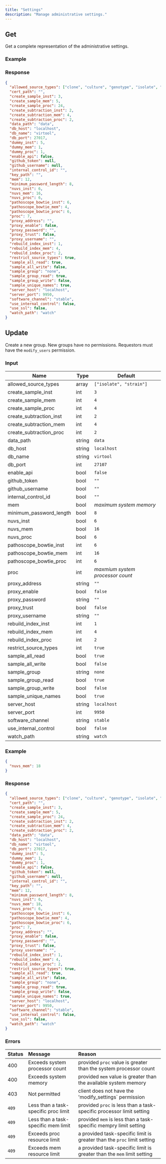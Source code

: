 ```yaml
---
title: "Settings"
description: "Manage administrative settings."
---
```



## Get

Get a complete representation of the administrative settings.

<Endpoint method="GET" path="/api/settings" />

### Example

<Request method="GET" path="/api/settings" />

### Response

<Response status="200 OK">

```json
{
  "allowed_source_types": ["clone", "culture", "genotype", "isolate", "strain"],
  "cert_path": "",
  "create_sample_inst": 3,
  "create_sample_mem": 5,
  "create_sample_proc": 24,
  "create_subtraction_inst": 2,
  "create_subtraction_mem": 4,
  "create_subtraction_proc": 2,
  "data_path": "data",
  "db_host": "localhost",
  "db_name": "virtool",
  "db_port": 27017,
  "dummy_inst": 5,
  "dummy_mem": 1,
  "dummy_proc": 1,
  "enable_api": false,
  "github_token": null,
  "github_username": null,
  "internal_control_id": "",
  "key_path": "",
  "mem": 12,
  "minimum_password_length": 8,
  "nuvs_inst": 6,
  "nuvs_mem": 16,
  "nuvs_proc": 6,
  "pathoscope_bowtie_inst": 6,
  "pathoscope_bowtie_mem": 4,
  "pathoscope_bowtie_proc": 6,
  "proc": 7,
  "proxy_address": "",
  "proxy_enable": false,
  "proxy_password": "",
  "proxy_trust": false,
  "proxy_username": "",
  "rebuild_index_inst": 1,
  "rebuild_index_mem": 4,
  "rebuild_index_proc": 2,
  "restrict_source_types": true,
  "sample_all_read": true,
  "sample_all_write": false,
  "sample_group": "none",
  "sample_group_read": true,
  "sample_group_write": false,
  "sample_unique_names": true,
  "server_host": "localhost",
  "server_port": 9950,
  "software_channel": "stable",
  "use_internal_control": false,
  "use_ssl": false,
  "watch_path": "watch"
}
```

</Response >

## Update

<Administrator />

Create a new group. New groups have no permissions. Requestors must have the `modify_users` permission.

<Endpoint method="PATCH" path="/api/settings" />

### Input

| Name                    | Type   | Default                          |
| ----------------------- | ------ | -------------------------------- |
| allowed_source_types    | array  | `["isolate", "strain"]`          |
| create_sample_inst      | int    | `3`                              |
| create_sample_mem       | int    | `4`                              |
| create_sample_proc      | int    | `4`                              |
| create_subtraction_inst | int    | `2`                              |
| create_subtraction_mem  | int    | `4`                              |
| create_subtraction_proc | int    | `2`                              |
| data_path               | string | `data`                           |
| db_host                 | string | `localhost`                      |
| db_name                 | string | `virtool`                        |
| db_port                 | int    | `27107`                          |
| enable_api              | bool   | `false`                          |
| github_token            | bool   | `""`                             |
| github_username         | bool   | `""`                             |
| internal_control_id     | bool   | `""`                             |
| mem                     | bool   | _maximum system memory_          |
| minimum_password_length | bool   | `8`                              |
| nuvs_inst               | bool   | `6`                              |
| nuvs_mem                | bool   | `16`                             |
| nuvs_proc               | bool   | `6`                              |
| pathoscope_bowtie_inst  | int    | `6`                              |
| pathoscope_bowtie_mem   | int    | `16`                             |
| pathoscope_bowtie_proc  | int    | `6`                              |
| proc                    | int    | _maxmium system processor count_ |
| proxy_address           | string | `""`                             |
| proxy_enable            | bool   | `false`                          |
| proxy_password          | string | `""`                             |
| proxy_trust             | bool   | `false`                          |
| proxy_username          | string | `""`                             |
| rebuild_index_inst      | int    | `1`                              |
| rebuild_index_mem       | int    | `4`                              |
| rebuild_index_proc      | int    | `2`                              |
| restrict_source_types   | int    | `true`                           |
| sample_all_read         | bool   | `true`                           |
| sample_all_write        | bool   | `false`                          |
| sample_group            | string | `none`                           |
| sample_group_read       | bool   | `true`                           |
| sample_group_write      | bool   | `false`                          |
| sample_unique_names     | bool   | `true`                           |
| server_host             | string | `localhost`                      |
| server_port             | int    | `9950`                           |
| software_channel        | string | `stable`                         |
| use_internal_control    | bool   | `false`                          |
| watch_path              | string | `watch`                          |

### Example

<Request method="POST" path="/api/settings">

```json
{
  "nuvs_mem": 18
}
```

</Request>

### Response

<Response status="200 OK">

```json
{
  "allowed_source_types": ["clone", "culture", "genotype", "isolate", "strain"],
  "cert_path": "",
  "create_sample_inst": 3,
  "create_sample_mem": 5,
  "create_sample_proc": 24,
  "create_subtraction_inst": 2,
  "create_subtraction_mem": 4,
  "create_subtraction_proc": 2,
  "data_path": "data",
  "db_host": "localhost",
  "db_name": "virtool",
  "db_port": 27017,
  "dummy_inst": 5,
  "dummy_mem": 1,
  "dummy_proc": 1,
  "enable_api": false,
  "github_token": null,
  "github_username": null,
  "internal_control_id": "",
  "key_path": "",
  "mem": 12,
  "minimum_password_length": 8,
  "nuvs_inst": 6,
  "nuvs_mem": 18,
  "nuvs_proc": 6,
  "pathoscope_bowtie_inst": 6,
  "pathoscope_bowtie_mem": 4,
  "pathoscope_bowtie_proc": 6,
  "proc": 7,
  "proxy_address": "",
  "proxy_enable": false,
  "proxy_password": "",
  "proxy_trust": false,
  "proxy_username": "",
  "rebuild_index_inst": 1,
  "rebuild_index_mem": 4,
  "rebuild_index_proc": 2,
  "restrict_source_types": true,
  "sample_all_read": true,
  "sample_all_write": false,
  "sample_group": "none",
  "sample_group_read": true,
  "sample_group_write": false,
  "sample_unique_names": true,
  "server_host": "localhost",
  "server_port": 9950,
  "software_channel": "stable",
  "use_internal_control": false,
  "use_ssl": false,
  "watch_path": "watch"
}
```

</Response>

### Errors

| Status | Message                              | Reason                                                                  |
| :----- | :----------------------------------- | :---------------------------------------------------------------------- |
| 400  | Exceeds system processor count       | provided `proc` value is greater than the system processor count        |
| 400  | Exceeds system memory                | provided `mem` value is greater than the available system memory        |
| 403  | Not permitted                        | client does not have the 'modify_settings` permission                   |
| `409`  | Less than a task-specific proc limit | provided `proc` is less than a task-specific processor limit setting    |
| `409`  | Less than a task-specific mem limit  | provided `mem` is less than a task-specific mempry limit setting        |
| `409`  | Exceeds proc resource limit          | a provided task-specific limit is greater than the `proc` limit setting |
| `409`  | Exceeds mem resource limit           | a provided task-specific limit is greater than the `mem` limit setting  |
